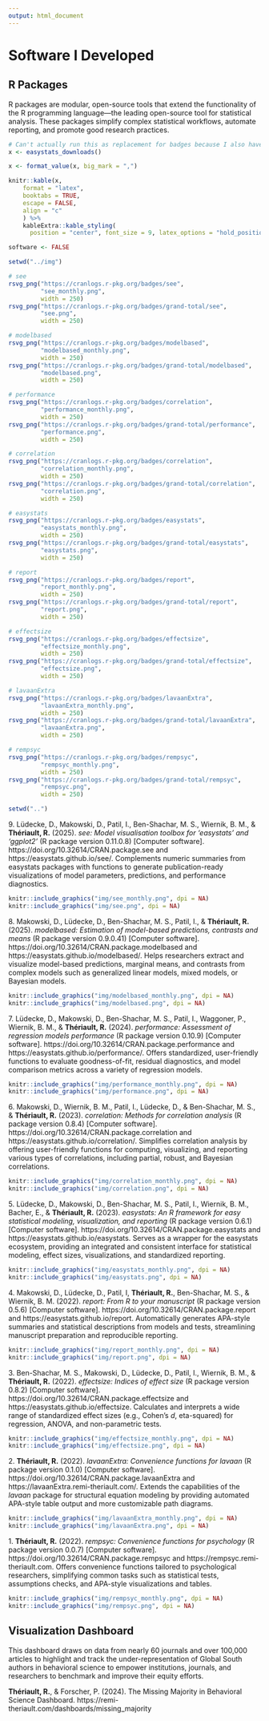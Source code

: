 ```yaml
---
output: html_document
---
```


# Software I Developed

## R Packages

\setlength{\parindent}{0in}
\setlength{\leftskip}{0in}
\footnotesize

R packages are modular, open-source tools that extend the functionality of the R programming language—the leading open-source tool for statistical analysis. These packages simplify complex statistical workflows, automate reporting, and promote good research practices.

```r
# Can't actually run this as replacement for badges because I also have some non-easystats packages!!
x <- easystats_downloads()

x <- format_value(x, big_mark = ",")

knitr::kable(x,
    format = "latex",
    booktabs = TRUE,
    escape = FALSE,
    align = "c"
    ) %>%
    kableExtra::kable_styling(
      position = "center", font_size = 9, latex_options = "hold_position")

```

```r
software <- FALSE
```

\setlength{\parindent}{-0.4in}
\setlength{\leftskip}{0.4in}
\setlength{\parskip}{8pt}

```r
setwd("../img")

# see
rsvg_png("https://cranlogs.r-pkg.org/badges/see", 
         "see_monthly.png",
         width = 250)
rsvg_png("https://cranlogs.r-pkg.org/badges/grand-total/see", 
         "see.png",
         width = 250)

# modelbased
rsvg_png("https://cranlogs.r-pkg.org/badges/modelbased", 
         "modelbased_monthly.png",
         width = 250)
rsvg_png("https://cranlogs.r-pkg.org/badges/grand-total/modelbased", 
         "modelbased.png",
         width = 250)

# performance
rsvg_png("https://cranlogs.r-pkg.org/badges/correlation", 
         "performance_monthly.png",
         width = 250)
rsvg_png("https://cranlogs.r-pkg.org/badges/grand-total/performance", 
         "performance.png",
         width = 250)

# correlation
rsvg_png("https://cranlogs.r-pkg.org/badges/correlation", 
         "correlation_monthly.png",
         width = 250)
rsvg_png("https://cranlogs.r-pkg.org/badges/grand-total/correlation", 
         "correlation.png",
         width = 250)

# easystats
rsvg_png("https://cranlogs.r-pkg.org/badges/easystats", 
         "easystats_monthly.png",
         width = 250)
rsvg_png("https://cranlogs.r-pkg.org/badges/grand-total/easystats", 
         "easystats.png",
         width = 250)

# report
rsvg_png("https://cranlogs.r-pkg.org/badges/report", 
         "report_monthly.png",
         width = 250)
rsvg_png("https://cranlogs.r-pkg.org/badges/grand-total/report", 
         "report.png",
         width = 250)

# effectsize
rsvg_png("https://cranlogs.r-pkg.org/badges/effectsize", 
         "effectsize_monthly.png",
         width = 250)
rsvg_png("https://cranlogs.r-pkg.org/badges/grand-total/effectsize", 
         "effectsize.png",
         width = 250)

# lavaanExtra
rsvg_png("https://cranlogs.r-pkg.org/badges/lavaanExtra", 
         "lavaanExtra_monthly.png",
         width = 250)
rsvg_png("https://cranlogs.r-pkg.org/badges/grand-total/lavaanExtra", 
         "lavaanExtra.png",
         width = 250)

# rempsyc
rsvg_png("https://cranlogs.r-pkg.org/badges/rempsyc", 
         "rempsyc_monthly.png",
         width = 250)
rsvg_png("https://cranlogs.r-pkg.org/badges/grand-total/rempsyc", 
         "rempsyc.png",
         width = 250)

setwd("..")
```

9\. Lüdecke, D., Makowski, D., Patil, I., Ben-Shachar, M. S., Wiernik, B. M., & **Thériault, R.** (2025). *see: Model visualisation toolbox for 'easystats' and 'ggplot2'* (R package version 0.11.0.8) [Computer software]. https://doi.org/10.32614/CRAN.package.see and https://easystats.github.io/see/. Complements numeric summaries from easystats packages with functions to generate publication-ready visualizations of model parameters, predictions, and performance diagnostics.

```r
knitr::include_graphics("img/see_monthly.png", dpi = NA)
knitr::include_graphics("img/see.png", dpi = NA)
```

8\. Makowski, D., Lüdecke, D., Ben-Shachar, M. S., Patil, I., & **Thériault, R.** (2025). *modelbased: Estimation of model-based predictions, contrasts and means* (R package version 0.9.0.41) [Computer software]. https://doi.org/10.32614/CRAN.package.modelbased and https://easystats.github.io/modelbased/. Helps researchers extract and visualize model-based predictions, marginal means, and contrasts from complex models such as generalized linear models, mixed models, or Bayesian models.

```r
knitr::include_graphics("img/modelbased_monthly.png", dpi = NA)
knitr::include_graphics("img/modelbased.png", dpi = NA)
```

7\. Lüdecke, D., Makowski, D., Ben-Shachar, M. S., Patil, I., Waggoner, P., Wiernik, B. M., & **Thériault, R.** (2024). *performance: Assessment of regression models performance* (R package version 0.10.9) [Computer software]. https://doi.org/10.32614/CRAN.package.performance and https://easystats.github.io/performance/. Offers standardized, user-friendly functions to evaluate goodness-of-fit, residual diagnostics, and model comparison metrics across a variety of regression models.

```r
knitr::include_graphics("img/performance_monthly.png", dpi = NA)
knitr::include_graphics("img/performance.png", dpi = NA)
```

6\. Makowski, D., Wiernik, B. M., Patil, I., Lüdecke, D., & Ben-Shachar, M. S., & **Thériault, R.** (2023). *correlation: Methods for correlation analysis* (R package version 0.8.4) [Computer software]. https://doi.org/10.32614/CRAN.package.correlation and https://easystats.github.io/correlation/. Simplifies correlation analysis by offering user-friendly functions for computing, visualizing, and reporting various types of correlations, including partial, robust, and Bayesian correlations.

```r
knitr::include_graphics("img/correlation_monthly.png", dpi = NA)
knitr::include_graphics("img/correlation.png", dpi = NA)
```

5\. Lüdecke, D., Makowski, D., Ben-Shachar, M. S., Patil, I., Wiernik, B. M., Bacher, E., & **Thériault, R.** (2023). *easystats: An R framework for easy statistical modeling, visualization, and reporting* (R package version 0.6.1) [Computer software]. https://doi.org/10.32614/CRAN.package.easystats and https://easystats.github.io/easystats. Serves as a wrapper for the easystats ecosystem, providing an integrated and consistent interface for statistical modeling, effect sizes, visualizations, and standardized reporting.

```r
knitr::include_graphics("img/easystats_monthly.png", dpi = NA)
knitr::include_graphics("img/easystats.png", dpi = NA)
```

4\. Makowski, D., Lüdecke, D., Patil, I, **Thériault, R.**, Ben-Shachar, M. S., & Wiernik, B. M. (2022). *report: From R to your manuscript* (R package version 0.5.6) [Computer software]. https://doi.org/10.32614/CRAN.package.report and https://easystats.github.io/report. Automatically generates APA-style summaries and statistical descriptions from models and tests, streamlining manuscript preparation and reproducible reporting.

```r
knitr::include_graphics("img/report_monthly.png", dpi = NA)
knitr::include_graphics("img/report.png", dpi = NA)
```

3\. Ben-Shachar, M. S., Makowski, D., Lüdecke, D., Patil, I., Wiernik, B. M., & **Thériault, R.** (2022). *effectsize: Indices of effect size* (R package version 0.8.2) [Computer software]. https://doi.org/10.32614/CRAN.package.effectsize and https://easystats.github.io/effectsize. Calculates and interprets a wide range of standardized effect sizes (e.g., Cohen’s *d*, eta-squared) for regression, ANOVA, and non-parametric tests.

```r
knitr::include_graphics("img/effectsize_monthly.png", dpi = NA)
knitr::include_graphics("img/effectsize.png", dpi = NA)
```

2\. **Thériault, R.** (2022). *lavaanExtra: Convenience functions for lavaan* (R package version 0.1.0) [Computer software]. https://doi.org/10.32614/CRAN.package.lavaanExtra and https://lavaanExtra.remi-theriault.com/. Extends the capabilities of the *lavaan* package for structural equation modeling by providing automated APA-style table output and more customizable path diagrams.

```r
knitr::include_graphics("img/lavaanExtra_monthly.png", dpi = NA)
knitr::include_graphics("img/lavaanExtra.png", dpi = NA)
```

1\. **Thériault, R.** (2022). *rempsyc: Convenience functions for psychology* (R package version 0.0.7) [Computer software]. https://doi.org/10.32614/CRAN.package.rempsyc and https://rempsyc.remi-theriault.com. Offers convenience functions tailored to psychological researchers, simplifying common tasks such as statistical tests, assumptions checks, and APA-style visualizations and tables.

```r
knitr::include_graphics("img/rempsyc_monthly.png", dpi = NA)
knitr::include_graphics("img/rempsyc.png", dpi = NA)
```

## Visualization Dashboard

\setlength{\parindent}{0in}
\setlength{\leftskip}{0in}

This dashboard draws on data from nearly 60 journals and over 100,000 articles to highlight and track the under-representation of Global South authors in behavioral science to empower institutions, journals, and researchers to benchmark and improve their equity efforts.

\setlength{\parindent}{-0.4in}
\setlength{\leftskip}{0.4in}
\setlength{\parskip}{8pt}

**Thériault, R.**, & Forscher, P. (2024). The Missing Majority in Behavioral Science Dashboard. https://remi-theriault.com/dashboards/missing_majority
